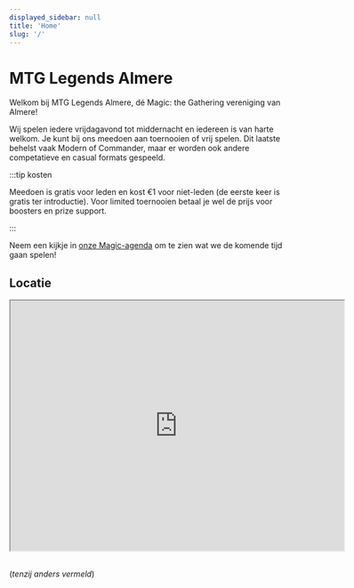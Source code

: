 ```yaml
---
displayed_sidebar: null
title: 'Home'
slug: '/'
---
```


# MTG Legends Almere

Welkom bij MTG Legends Almere, dé Magic: the Gathering vereniging van Almere!

Wij spelen iedere vrijdagavond tot middernacht en iedereen is van harte welkom. Je kunt bij ons meedoen aan toernooien of vrij spelen. Dit laatste behelst vaak Modern of Commander, maar er worden ook andere competatieve en casual formats gespeeld.

:::tip kosten

Meedoen is gratis voor leden en kost €1 voor niet-leden (de eerste keer is gratis ter introductie). Voor limited toernooien betaal je wel de prijs voor boosters en prize support.

:::

Neem een kijkje in [onze Magic-agenda](../planning.mdx) om te zien wat we de komende tijd gaan spelen!

## Locatie
<div><iframe src="https://www.google.com/maps/embed?pb=!1m18!1m12!1m3!1d1217.989246288957!2d5.186668207793162!3d52.37080998754128!2m3!1f0!2f0!3f0!3m2!1i1024!2i768!4f13.1!3m3!1m2!1s0x47c616d4b22355bf%3A0xc66051ad902f8d35!2sThe%20MTG%20Legends%20Almere!5e0!3m2!1sen!2snl!4v1682425031220!5m2!1sen!2snl" width="600" height="450" allowfullscreen="" loading="lazy" referrerpolicy="no-referrer-when-downgrade">Buurtcentrum "De Bazuin"</iframe>
</div>
<br/>

(*tenzij anders vermeld*)


